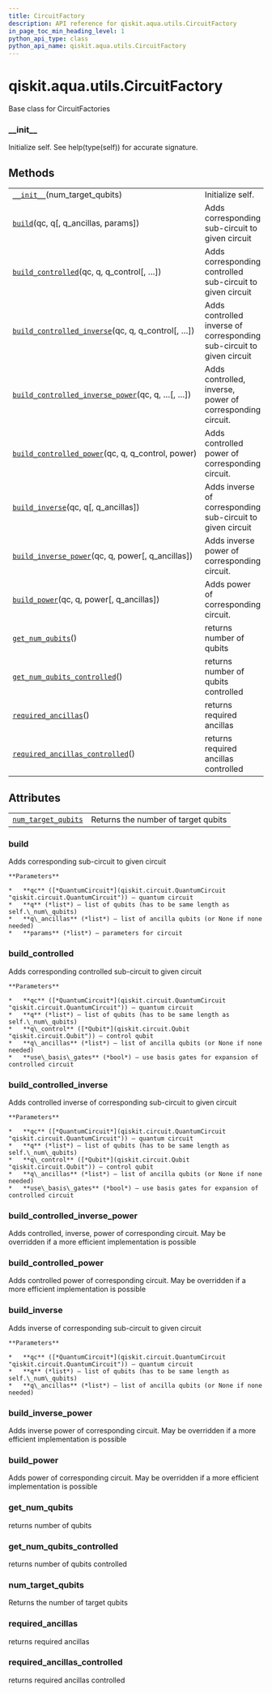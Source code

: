 ```yaml
---
title: CircuitFactory
description: API reference for qiskit.aqua.utils.CircuitFactory
in_page_toc_min_heading_level: 1
python_api_type: class
python_api_name: qiskit.aqua.utils.CircuitFactory
---
```


# qiskit.aqua.utils.CircuitFactory

<Class id="qiskit.aqua.utils.CircuitFactory" isDedicatedPage={true} github="https://github.com/qiskit-community/qiskit-aqua/tree/stable/0.9/qiskit/aqua/utils/circuit_factory.py" signature="CircuitFactory(num_target_qubits)">
  Base class for CircuitFactories

  ### \_\_init\_\_

  <Function id="qiskit.aqua.utils.CircuitFactory.__init__" signature="__init__(num_target_qubits)">
    Initialize self. See help(type(self)) for accurate signature.
  </Function>

  ## Methods

  |                                                                                                                                                                                        |                                                                       |
  | -------------------------------------------------------------------------------------------------------------------------------------------------------------------------------------- | --------------------------------------------------------------------- |
  | [`__init__`](#qiskit.aqua.utils.CircuitFactory.__init__ "qiskit.aqua.utils.CircuitFactory.__init__")(num\_target\_qubits)                                                              | Initialize self.                                                      |
  | [`build`](#qiskit.aqua.utils.CircuitFactory.build "qiskit.aqua.utils.CircuitFactory.build")(qc, q\[, q\_ancillas, params])                                                             | Adds corresponding sub-circuit to given circuit                       |
  | [`build_controlled`](#qiskit.aqua.utils.CircuitFactory.build_controlled "qiskit.aqua.utils.CircuitFactory.build_controlled")(qc, q, q\_control\[, …])                                  | Adds corresponding controlled sub-circuit to given circuit            |
  | [`build_controlled_inverse`](#qiskit.aqua.utils.CircuitFactory.build_controlled_inverse "qiskit.aqua.utils.CircuitFactory.build_controlled_inverse")(qc, q, q\_control\[, …])          | Adds controlled inverse of corresponding sub-circuit to given circuit |
  | [`build_controlled_inverse_power`](#qiskit.aqua.utils.CircuitFactory.build_controlled_inverse_power "qiskit.aqua.utils.CircuitFactory.build_controlled_inverse_power")(qc, q, …\[, …]) | Adds controlled, inverse, power of corresponding circuit.             |
  | [`build_controlled_power`](#qiskit.aqua.utils.CircuitFactory.build_controlled_power "qiskit.aqua.utils.CircuitFactory.build_controlled_power")(qc, q, q\_control, power)               | Adds controlled power of corresponding circuit.                       |
  | [`build_inverse`](#qiskit.aqua.utils.CircuitFactory.build_inverse "qiskit.aqua.utils.CircuitFactory.build_inverse")(qc, q\[, q\_ancillas])                                             | Adds inverse of corresponding sub-circuit to given circuit            |
  | [`build_inverse_power`](#qiskit.aqua.utils.CircuitFactory.build_inverse_power "qiskit.aqua.utils.CircuitFactory.build_inverse_power")(qc, q, power\[, q\_ancillas])                    | Adds inverse power of corresponding circuit.                          |
  | [`build_power`](#qiskit.aqua.utils.CircuitFactory.build_power "qiskit.aqua.utils.CircuitFactory.build_power")(qc, q, power\[, q\_ancillas])                                            | Adds power of corresponding circuit.                                  |
  | [`get_num_qubits`](#qiskit.aqua.utils.CircuitFactory.get_num_qubits "qiskit.aqua.utils.CircuitFactory.get_num_qubits")()                                                               | returns number of qubits                                              |
  | [`get_num_qubits_controlled`](#qiskit.aqua.utils.CircuitFactory.get_num_qubits_controlled "qiskit.aqua.utils.CircuitFactory.get_num_qubits_controlled")()                              | returns number of qubits controlled                                   |
  | [`required_ancillas`](#qiskit.aqua.utils.CircuitFactory.required_ancillas "qiskit.aqua.utils.CircuitFactory.required_ancillas")()                                                      | returns required ancillas                                             |
  | [`required_ancillas_controlled`](#qiskit.aqua.utils.CircuitFactory.required_ancillas_controlled "qiskit.aqua.utils.CircuitFactory.required_ancillas_controlled")()                     | returns required ancillas controlled                                  |

  ## Attributes

  |                                                                                                                                 |                                     |
  | ------------------------------------------------------------------------------------------------------------------------------- | ----------------------------------- |
  | [`num_target_qubits`](#qiskit.aqua.utils.CircuitFactory.num_target_qubits "qiskit.aqua.utils.CircuitFactory.num_target_qubits") | Returns the number of target qubits |

  ### build

  <Function id="qiskit.aqua.utils.CircuitFactory.build" signature="abstract build(qc, q, q_ancillas=None, params=None)">
    Adds corresponding sub-circuit to given circuit

    **Parameters**

    *   **qc** ([*QuantumCircuit*](qiskit.circuit.QuantumCircuit "qiskit.circuit.QuantumCircuit")) – quantum circuit
    *   **q** (*list*) – list of qubits (has to be same length as self.\_num\_qubits)
    *   **q\_ancillas** (*list*) – list of ancilla qubits (or None if none needed)
    *   **params** (*list*) – parameters for circuit
  </Function>

  ### build\_controlled

  <Function id="qiskit.aqua.utils.CircuitFactory.build_controlled" signature="build_controlled(qc, q, q_control, q_ancillas=None, use_basis_gates=True)">
    Adds corresponding controlled sub-circuit to given circuit

    **Parameters**

    *   **qc** ([*QuantumCircuit*](qiskit.circuit.QuantumCircuit "qiskit.circuit.QuantumCircuit")) – quantum circuit
    *   **q** (*list*) – list of qubits (has to be same length as self.\_num\_qubits)
    *   **q\_control** ([*Qubit*](qiskit.circuit.Qubit "qiskit.circuit.Qubit")) – control qubit
    *   **q\_ancillas** (*list*) – list of ancilla qubits (or None if none needed)
    *   **use\_basis\_gates** (*bool*) – use basis gates for expansion of controlled circuit
  </Function>

  ### build\_controlled\_inverse

  <Function id="qiskit.aqua.utils.CircuitFactory.build_controlled_inverse" signature="build_controlled_inverse(qc, q, q_control, q_ancillas=None, use_basis_gates=True)">
    Adds controlled inverse of corresponding sub-circuit to given circuit

    **Parameters**

    *   **qc** ([*QuantumCircuit*](qiskit.circuit.QuantumCircuit "qiskit.circuit.QuantumCircuit")) – quantum circuit
    *   **q** (*list*) – list of qubits (has to be same length as self.\_num\_qubits)
    *   **q\_control** ([*Qubit*](qiskit.circuit.Qubit "qiskit.circuit.Qubit")) – control qubit
    *   **q\_ancillas** (*list*) – list of ancilla qubits (or None if none needed)
    *   **use\_basis\_gates** (*bool*) – use basis gates for expansion of controlled circuit
  </Function>

  ### build\_controlled\_inverse\_power

  <Function id="qiskit.aqua.utils.CircuitFactory.build_controlled_inverse_power" signature="build_controlled_inverse_power(qc, q, q_control, power, q_ancillas=None, use_basis_gates=True)">
    Adds controlled, inverse, power of corresponding circuit. May be overridden if a more efficient implementation is possible
  </Function>

  ### build\_controlled\_power

  <Function id="qiskit.aqua.utils.CircuitFactory.build_controlled_power" signature="build_controlled_power(qc, q, q_control, power, q_ancillas=None, use_basis_gates=True)">
    Adds controlled power of corresponding circuit. May be overridden if a more efficient implementation is possible
  </Function>

  ### build\_inverse

  <Function id="qiskit.aqua.utils.CircuitFactory.build_inverse" signature="build_inverse(qc, q, q_ancillas=None)">
    Adds inverse of corresponding sub-circuit to given circuit

    **Parameters**

    *   **qc** ([*QuantumCircuit*](qiskit.circuit.QuantumCircuit "qiskit.circuit.QuantumCircuit")) – quantum circuit
    *   **q** (*list*) – list of qubits (has to be same length as self.\_num\_qubits)
    *   **q\_ancillas** (*list*) – list of ancilla qubits (or None if none needed)
  </Function>

  ### build\_inverse\_power

  <Function id="qiskit.aqua.utils.CircuitFactory.build_inverse_power" signature="build_inverse_power(qc, q, power, q_ancillas=None)">
    Adds inverse power of corresponding circuit. May be overridden if a more efficient implementation is possible
  </Function>

  ### build\_power

  <Function id="qiskit.aqua.utils.CircuitFactory.build_power" signature="build_power(qc, q, power, q_ancillas=None)">
    Adds power of corresponding circuit. May be overridden if a more efficient implementation is possible
  </Function>

  ### get\_num\_qubits

  <Function id="qiskit.aqua.utils.CircuitFactory.get_num_qubits" signature="get_num_qubits()">
    returns number of qubits
  </Function>

  ### get\_num\_qubits\_controlled

  <Function id="qiskit.aqua.utils.CircuitFactory.get_num_qubits_controlled" signature="get_num_qubits_controlled()">
    returns number of qubits controlled
  </Function>

  ### num\_target\_qubits

  <Function id="qiskit.aqua.utils.CircuitFactory.num_target_qubits" signature="property num_target_qubits">
    Returns the number of target qubits
  </Function>

  ### required\_ancillas

  <Function id="qiskit.aqua.utils.CircuitFactory.required_ancillas" signature="required_ancillas()">
    returns required ancillas
  </Function>

  ### required\_ancillas\_controlled

  <Function id="qiskit.aqua.utils.CircuitFactory.required_ancillas_controlled" signature="required_ancillas_controlled()">
    returns required ancillas controlled
  </Function>
</Class>

